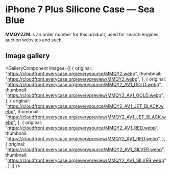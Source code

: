 
# iPhone 7 Plus Silicone Case — Sea Blue

<Callout type='info' emoji='👉🏻'>**MMQY2ZM** is an order number for this product, used for search engines, auction websites and such.</Callout>

## Image gallery

<GalleryComponent
    images={[
      {
        original: "https://cloudfront.everycase.org/everysource/MMQY2.webp",
        thumbnail: "https://cloudfront.everycase.org/everypreview/MMQY2.webp",
      },
      {
        original: "https://cloudfront.everycase.org/everysource/MMQY2_AV1_GOLD.webp",
        thumbnail: "https://cloudfront.everycase.org/everypreview/MMQY2_AV1_GOLD.webp",
      },
      {
        original: "https://cloudfront.everycase.org/everysource/MMQY2_AV1_JET_BLACK.webp",
        thumbnail: "https://cloudfront.everycase.org/everypreview/MMQY2_AV1_JET_BLACK.webp",
      },
      {
        original: "https://cloudfront.everycase.org/everysource/MMQY2_AV1_RED.webp",
        thumbnail: "https://cloudfront.everycase.org/everypreview/MMQY2_AV1_RED.webp",
      },
      {
        original: "https://cloudfront.everycase.org/everysource/MMQY2_AV1_SILVER.webp",
        thumbnail: "https://cloudfront.everycase.org/everypreview/MMQY2_AV1_SILVER.webp",
      }
    ]}
  />
